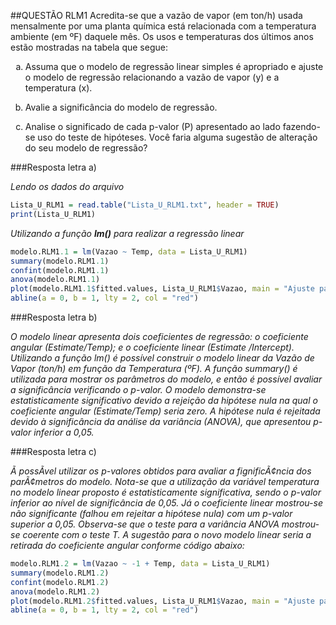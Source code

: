 ##QUESTÃO RLM1
Acredita-se que a vazão de vapor (em ton/h) usada mensalmente por uma planta
química está relacionada com a temperatura ambiente (em ºF) daquele mês. Os usos e temperaturas dos últimos anos estão mostradas na tabela que segue:


a) Assuma que o modelo de regressão linear simples é apropriado e ajuste o modelo de regressão relacionando a vazão de vapor (y) e a temperatura (x).

b) Avalie a significância do modelo de regressão.

c) Analise o significado de cada p-valor (P) apresentado ao lado
fazendo-se uso do teste de hipóteses. Você faria alguma sugestão
de alteração do seu modelo de regressão?

###Resposta letra a)

*Lendo os dados do arquivo*
```r
Lista_U_RLM1 = read.table("Lista_U_RLM1.txt", header = TRUE)
print(Lista_U_RLM1)
```

*Utilizando a função **lm()** para realizar a regressão linear*
```r
modelo.RLM1.1 = lm(Vazao ~ Temp, data = Lista_U_RLM1)
summary(modelo.RLM1.1)
confint(modelo.RLM1.1)
anova(modelo.RLM1.1)
plot(modelo.RLM1.1$fitted.values, Lista_U_RLM1$Vazao, main = "Ajuste para o Modelo 1", ylab = "Vazão experimental", xlab = "Vazão Ajustada")
abline(a = 0, b = 1, lty = 2, col = "red")
```

###Resposta letra b)

*O modelo linear apresenta dois coeficientes de regressão: o coeficiente angular (Estimate/Temp); e o coeficiente linear (Estimate /Intercept). Utilizando a função lm() é possível construir o modelo linear da Vazão de Vapor (ton/h) em função da Temperatura (ºF). A função summary() é utilizada para mostrar os parâmetros do modelo, e então é possível avaliar a significância verificando o p-valor. O modelo demonstra-se estatisticamente significativo devido a rejeição da hipótese nula na qual o coeficiente angular (Estimate/Temp) seria zero. A hipótese nula é rejeitada devido à significância da análise da variância (ANOVA), que apresentou p-valor inferior a 0,05.*

###Resposta letra c)

*Ã possÃvel utilizar os p-valores obtidos para avaliar a fignificÃ¢ncia dos parÃ¢metros do modelo. Nota-se que a utilização da variável temperatura no modelo linear proposto é estatisticamente significativa, sendo o p-valor inferior ao nível de significância de 0,05. Já o coeficiente linear mostrou-se não significante (falhou em rejeitar a hipótese nula) com um p-valor superior a 0,05. Observa-se que o teste para a variância ANOVA mostrou-se coerente com o teste T. A sugestão para o novo modelo linear seria a retirada do coeficiente angular conforme código abaixo:*

```r
modelo.RLM1.2 = lm(Vazao ~ -1 + Temp, data = Lista_U_RLM1)
summary(modelo.RLM1.2)
confint(modelo.RLM1.2)
anova(modelo.RLM1.2)
plot(modelo.RLM1.2$fitted.values, Lista_U_RLM1$Vazao, main = "Ajuste para o Modelo 2")
abline(a = 0, b = 1, lty = 2, col = "red")
```

\newpage